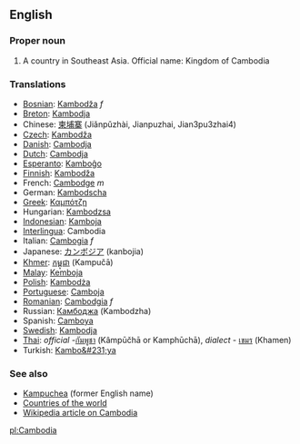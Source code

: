 ==English==

===Proper noun===

# A country in Southeast Asia. Official name: Kingdom of Cambodia


===Translations===
*[[Bosnian]]: [[Kambodža]] ''f''
*[[Breton]]: [[Kambodja]]
*Chinese: [[柬埔寨]] (Jiǎnpǔzhài, Jianpuzhai, Jian3pu3zhai4)
*[[Czech]]: [[Kambodža]]
*[[Danish]]: [[Cambodja]]
*[[Dutch]]: [[Cambodja]]
*[[Esperanto]]: [[Kamboĝo]]
*[[Finnish]]: [[Kambodža]]
*French: [[Cambodge]] ''m''
*German: [[Kambodscha]]
*[[Greek]]: [[Καμπότζη]]
*Hungarian: [[Kambodzsa]]
*[[Indonesian]]: [[Kamboja]]
*[[Interlingua]]: Cambodia
*Italian: [[Cambogia]] ''f''
*Japanese: [[カンボジア]] (kanbojia)
*[[Khmer]]: [[កម្ពុជា]] (Kampučā)
*[[Malay]]: [[Kemboja]]
*[[Polish]]: [[Kambodża]]
*[[Portuguese]]: [[Camboja]]
*[[Romanian]]: [[Cambodgia]] ''f''
*Russian: [[Камбоджа]] (Kambodzha)
*Spanish: [[Camboya]]
*[[Swedish]]: [[Kambodja]]
*[[Thai]]: ''official'' -[[กัมพูชา]] (Kâmpūčhā or Kamphūchā), ''dialect'' - [[เขมร]] (Khamen)
*Turkish: [[Kambo&#231;ya]]

===See also===
*[[Kampuchea]] (former English name)
*[[Countries of the world]]
*[[w:Cambodia|Wikipedia article on Cambodia]]

[[pl:Cambodia]]